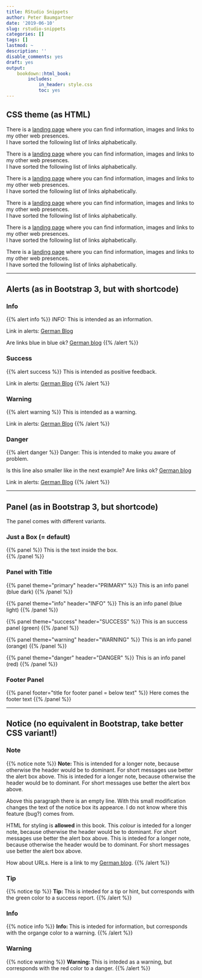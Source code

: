```yaml
---
title: RStudio Snippets
author: Peter Baumgartner
date: '2019-06-10'
slug: rstudio-snippets
categories: []
tags: []
lastmod: ~
description: ''
disable_comments: yes
draft: yes
output:
    bookdown::html_book:
        includes:
            in_header: style.css
            toc: yes
---
```


## CSS theme (as HTML)

<div class="notices info" ><p class="centered">There is a <a href="https://www.peter-baumgartner.net/" >landing page</a> where you can find information, images and links to my other web presences.<br />I have sorted the following list of links alphabetically.</p>
</div>

<div class="notices note" ><p class="centered">There is a <a href="https://www.peter-baumgartner.net/" >landing page</a> where you can find information, images and links to my other web presences.<br />I have sorted the following list of links alphabetically.</p>
</div>

<div class="notices success" ><p class="centered">There is a <a href="https://www.peter-baumgartner.net/" >landing page</a> where you can find information, images and links to my other web presences.<br />I have sorted the following list of links alphabetically.</p>
</div>

<div class="notices tip" ><p class="centered">There is a <a href="https://www.peter-baumgartner.net/" >landing page</a> where you can find information, images and links to my other web presences.<br />I have sorted the following list of links alphabetically.</p>
</div>

<div class="notices warning" ><p class="centered">There is a <a href="https://www.peter-baumgartner.net/" >landing page</a> where you can find information, images and links to my other web presences.<br />I have sorted the following list of links alphabetically.</p>
</div>

<div class="notices danger" ><p class="centered">There is a <a href="https://www.peter-baumgartner.net/" >landing page</a> where you can find information, images and links to my other web presences.<br />I have sorted the following list of links alphabetically.</p>
</div>

***

## Alerts (as in Bootstrap 3, but with shortcode)

### Info

{{% alert info %}}
_INFO:_ This is intended as an information.

Link in alerts: <a href="https://peter.baumgartner.name/" class="alert-link">German Blog</a>

Are links blue in blue ok? [German blog](https://peter.baumgartner.name/)
{{% /alert %}}

### Success

{{% alert success %}}
This is intended as positive feedback.

Link in alerts: <a href="https://peter.baumgartner.name/" class="alert-link">German Blog</a>
{{% /alert %}}

### Warning

{{% alert warning %}}
This is intended as a warning.

Link in alerts: <a href="https://peter.baumgartner.name/" class="alert-link">German Blog</a>
{{% /alert %}}

### Danger

{{% alert danger %}}
Danger: This is intended to make you aware of problem.

Is this line also smaller like in the next example? Are links ok? [German blog](https://peter.baumgartner.name/)

Link in alerts: <a href="https://peter.baumgartner.name/" class="alert-link">German Blog</a>
{{% /alert %}}

***

## Panel (as in Bootstrap 3, but shortcode)

The panel comes with different variants. 

### Just a Box (= default)

{{% panel %}}
This is the text inside the box.  
{{% /panel %}}

### Panel with Title

{{% panel theme=\"primary\" header=\"PRIMARY\" %}}
This is an info panel (blue dark) 
{{% /panel %}}

{{% panel theme=\"info\" header=\"INFO\" %}}
This is an info panel (blue light)
{{% /panel %}}

{{% panel theme=\"success\" header=\"SUCCESS\" %}}
This is an success panel (green)
{{% /panel %}}

{{% panel theme=\"warning\" header=\"WARNING\" %}}
This is an info panel (orange) 
{{% /panel %}}

{{% panel theme=\"danger\" header=\"DANGER\" %}}
This is an info panel (red)
{{% /panel %}}

### Footer Panel
{{% panel footer=\"title for footer panel = below text\" %}}
Here comes the footer text
{{% /panel %}}

***


## Notice (no equivalent in Bootstrap, take better CSS variant!)

### Note 

{{% notice note %}}
<b>Note: </b>This is intended for a longer note, because otherwise the header would be to dominant. For short messages use better the alert box above. This is inteded for a longer note, because otherwise the header would be to dominant. For short messages use better the alert box above.

Above this paragraph there is an empty line. With this small modification changes the text of the notice box its appearce. I do not know where this feature (bug?) comes from.

HTML for styling is <b>allowed</b> in this book. This <i>colour</i> is inteded for a longer note, because otherwise the header would be to dominant. For short messages use better the alert box above. This is inteded for a longer note, because otherwise the header would be to dominant. For short messages use better the alert box above.

How about URLs. Here is a link to my [German blog](https://peter.baumgartner.name/).
{{% /alert %}}

### Tip

{{% notice tip %}}
<b>Tip: </b>This is inteded for a tip or hint, but corresponds with the green color to  a success report.
{{% /alert %}}


### Info
{{% notice info %}}
<b>Info: </b>This is inteded for information, but corresponds with the organge color to  a warning.
{{% /alert %}}

### Warning

{{% notice warning %}}
<b>Warning: </b>This is inteded as a warning, but corresponds with the red color to  a danger.
{{% /alert %}}



